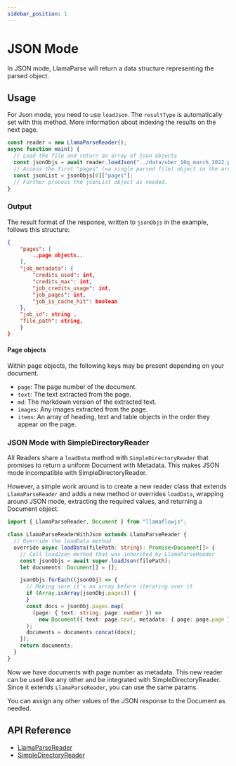 ```yaml
---
sidebar_position: 1
---
```


# JSON Mode

In JSON mode, LlamaParse will return a data structure representing the parsed object.

## Usage

For Json mode, you need to use `loadJson`. The `resultType` is automatically set with this method.
More information about indexing the results on the next page.

```ts
const reader = new LlamaParseReader();
async function main() {
  // Load the file and return an array of json objects
  const jsonObjs = await reader.loadJson("../data/uber_10q_march_2022.pdf");
  // Access the first "pages" (=a single parsed file) object in the array
  const jsonList = jsonObjs[0]["pages"];
  // Further process the jsonList object as needed.
}
```

### Output

The result format of the response, written to `jsonObjs` in the example, follows this structure:

```json
{
    "pages": [
        ..page objects..
    ],
    "job_metadata": {
        "credits_used": int,
        "credits_max": int,
        "job_credits_usage": int,
        "job_pages": int,
        "job_is_cache_hit": boolean
    },
    "job_id": string ,
    "file_path": string,
    }
}
```

#### Page objects

Within page objects, the following keys may be present depending on your document.

- `page`: The page number of the document.
- `text`: The text extracted from the page.
- `md`: The markdown version of the extracted text.
- `images`: Any images extracted from the page.
- `items`: An array of heading, text and table objects in the order they appear on the page.

### JSON Mode with SimpleDirectoryReader

All Readers share a `loadData` method with `SimpleDirectoryReader` that promises to return a uniform Document with Metadata. This makes JSON mode incompatible with SimpleDirectoryReader.

However, a simple work around is to create a new reader class that extends `LlamaParseReader` and adds a new method or overrides `loadData`, wrapping around JSON mode, extracting the required values, and returning a Document object.

```ts
import { LlamaParseReader, Document } from "llamaflowjs";

class LlamaParseReaderWithJson extends LlamaParseReader {
  // Override the loadData method
  override async loadData(filePath: string): Promise<Document[]> {
    // Call loadJson method that was inherited by LlamaParseReader
    const jsonObjs = await super.loadJson(filePath);
    let documents: Document[] = [];

    jsonObjs.forEach((jsonObj) => {
      // Making sure it's an array before iterating over it
      if (Array.isArray(jsonObj.pages)) {
      }
      const docs = jsonObj.pages.map(
        (page: { text: string; page: number }) =>
          new Document({ text: page.text, metadata: { page: page.page } }),
      );
      documents = documents.concat(docs);
    });
    return documents;
  }
}
```

Now we have documents with page number as metadata. This new reader can be used like any other and be integrated with SimpleDirectoryReader. Since it extends `LlamaParseReader`, you can use the same params.

You can assign any other values of the JSON response to the Document as needed.

## API Reference

- [LlamaParseReader](../../../api/classes/LlamaParseReader.md)
- [SimpleDirectoryReader](../../../api/classes/SimpleDirectoryReader.md)
